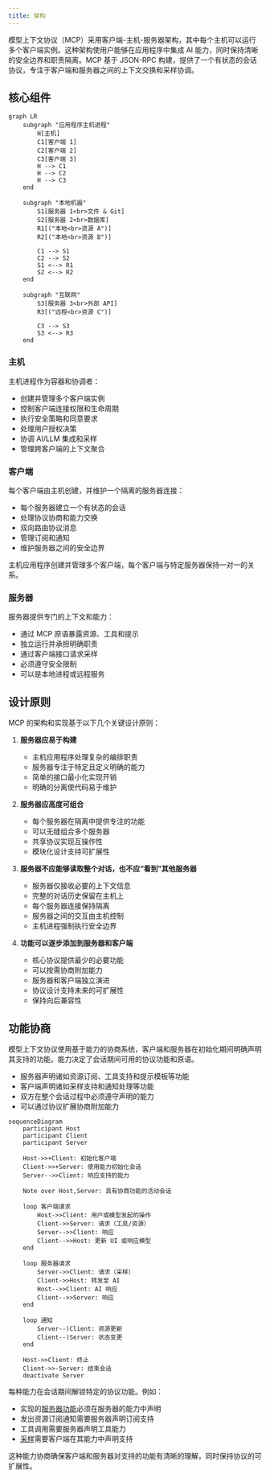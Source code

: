 ```yaml
---
title: 架构
---
```


模型上下文协议（MCP）采用客户端-主机-服务器架构，其中每个主机可以运行多个客户端实例。这种架构使用户能够在应用程序中集成 AI 能力，同时保持清晰的安全边界和职责隔离。MCP 基于 JSON-RPC 构建，提供了一个有状态的会话协议，专注于客户端和服务器之间的上下文交换和采样协调。

## 核心组件

```mermaid
graph LR
    subgraph "应用程序主机进程"
        H[主机]
        C1[客户端 1]
        C2[客户端 2]
        C3[客户端 3]
        H --> C1
        H --> C2
        H --> C3
    end

    subgraph "本地机器"
        S1[服务器 1<br>文件 & Git]
        S2[服务器 2<br>数据库]
        R1[("本地<br>资源 A")]
        R2[("本地<br>资源 B")]

        C1 --> S1
        C2 --> S2
        S1 <--> R1
        S2 <--> R2
    end

    subgraph "互联网"
        S3[服务器 3<br>外部 API]
        R3[("远程<br>资源 C")]

        C3 --> S3
        S3 <--> R3
    end
```

### 主机

主机进程作为容器和协调者：

- 创建并管理多个客户端实例
- 控制客户端连接权限和生命周期
- 执行安全策略和同意要求
- 处理用户授权决策
- 协调 AI/LLM 集成和采样
- 管理跨客户端的上下文聚合

### 客户端

每个客户端由主机创建，并维护一个隔离的服务器连接：

- 每个服务器建立一个有状态的会话
- 处理协议协商和能力交换
- 双向路由协议消息
- 管理订阅和通知
- 维护服务器之间的安全边界

主机应用程序创建并管理多个客户端，每个客户端与特定服务器保持一对一的关系。

### 服务器

服务器提供专门的上下文和能力：

- 通过 MCP 原语暴露资源、工具和提示
- 独立运行并承担明确职责
- 通过客户端接口请求采样
- 必须遵守安全限制
- 可以是本地进程或远程服务

## 设计原则

MCP 的架构和实现基于以下几个关键设计原则：

1. **服务器应易于构建**
   - 主机应用程序处理复杂的编排职责
   - 服务器专注于特定且定义明确的能力
   - 简单的接口最小化实现开销
   - 明确的分离使代码易于维护

2. **服务器应高度可组合**
   - 每个服务器在隔离中提供专注的功能
   - 可以无缝组合多个服务器
   - 共享协议实现互操作性
   - 模块化设计支持可扩展性

3. **服务器不应能够读取整个对话，也不应“看到”其他服务器**
   - 服务器仅接收必要的上下文信息
   - 完整的对话历史保留在主机上
   - 每个服务器连接保持隔离
   - 服务器之间的交互由主机控制
   - 主机进程强制执行安全边界

4. **功能可以逐步添加到服务器和客户端**
   - 核心协议提供最少的必要功能
   - 可以按需协商附加能力
   - 服务器和客户端独立演进
   - 协议设计支持未来的可扩展性
   - 保持向后兼容性

## 功能协商

模型上下文协议使用基于能力的协商系统，客户端和服务器在初始化期间明确声明其支持的功能。能力决定了会话期间可用的协议功能和原语。

- 服务器声明诸如资源订阅、工具支持和提示模板等功能
- 客户端声明诸如采样支持和通知处理等功能
- 双方在整个会话过程中必须遵守声明的能力
- 可以通过协议扩展协商附加能力

```mermaid
sequenceDiagram
    participant Host
    participant Client
    participant Server

    Host->>+Client: 初始化客户端
    Client->>+Server: 使用能力初始化会话
    Server-->>Client: 响应支持的能力

    Note over Host,Server: 具有协商功能的活动会话

    loop 客户端请求
        Host->>Client: 用户或模型发起的操作
        Client->>Server: 请求（工具/资源）
        Server-->>Client: 响应
        Client-->>Host: 更新 UI 或响应模型
    end

    loop 服务器请求
        Server->>Client: 请求（采样）
        Client->>Host: 转发至 AI
        Host-->>Client: AI 响应
        Client-->>Server: 响应
    end

    loop 通知
        Server--)Client: 资源更新
        Client--)Server: 状态变更
    end

    Host->>Client: 终止
    Client->>-Server: 结束会话
    deactivate Server
```

每种能力在会话期间解锁特定的协议功能。例如：

- 实现的[服务器功能](/specification/2025-03-26/server)必须在服务器的能力中声明
- 发出资源订阅通知需要服务器声明订阅支持
- 工具调用需要服务器声明工具能力
- [采样](/specification/2025-03-26/client)需要客户端在其能力中声明支持

这种能力协商确保客户端和服务器对支持的功能有清晰的理解，同时保持协议的可扩展性。